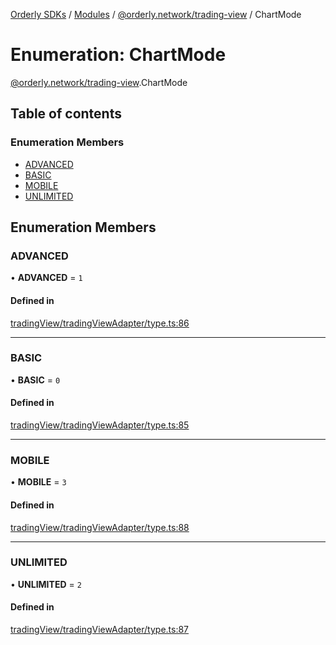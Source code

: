 [Orderly SDKs](/sdks/tech-doc/README) / [Modules](/sdks/tech-doc/modules) / [@orderly.network/trading-view](/sdks/tech-doc/modules/orderly_network_trading_view) / ChartMode

# Enumeration: ChartMode

[@orderly.network/trading-view](/sdks/tech-doc/modules/orderly_network_trading_view).ChartMode

## Table of contents

### Enumeration Members

- [ADVANCED](/sdks/tech-doc/enums/orderly_network_trading_view.ChartMode#advanced)
- [BASIC](/sdks/tech-doc/enums/orderly_network_trading_view.ChartMode#basic)
- [MOBILE](/sdks/tech-doc/enums/orderly_network_trading_view.ChartMode#mobile)
- [UNLIMITED](/sdks/tech-doc/enums/orderly_network_trading_view.ChartMode#unlimited)

## Enumeration Members

### ADVANCED

• **ADVANCED** = ``1``

#### Defined in

[tradingView/tradingViewAdapter/type.ts:86](https://github.com/OrderlyNetwork/js-sdk/blob/d47dd11/packages/trading-view/src/tradingView/tradingViewAdapter/type.ts#L86)

___

### BASIC

• **BASIC** = ``0``

#### Defined in

[tradingView/tradingViewAdapter/type.ts:85](https://github.com/OrderlyNetwork/js-sdk/blob/d47dd11/packages/trading-view/src/tradingView/tradingViewAdapter/type.ts#L85)

___

### MOBILE

• **MOBILE** = ``3``

#### Defined in

[tradingView/tradingViewAdapter/type.ts:88](https://github.com/OrderlyNetwork/js-sdk/blob/d47dd11/packages/trading-view/src/tradingView/tradingViewAdapter/type.ts#L88)

___

### UNLIMITED

• **UNLIMITED** = ``2``

#### Defined in

[tradingView/tradingViewAdapter/type.ts:87](https://github.com/OrderlyNetwork/js-sdk/blob/d47dd11/packages/trading-view/src/tradingView/tradingViewAdapter/type.ts#L87)
